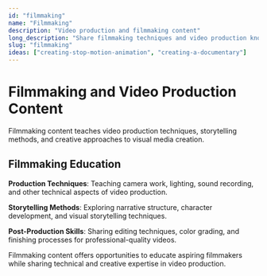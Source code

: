 ```yaml
---
id: "filmmaking"
name: "Filmmaking"
description: "Video production and filmmaking content"
long_description: "Share filmmaking techniques and video production knowledge for aspiring creators."
slug: "filmmaking"
ideas: ["creating-stop-motion-animation", "creating-a-documentary"]
---
```


# Filmmaking and Video Production Content

Filmmaking content teaches video production techniques, storytelling methods, and creative approaches to visual media creation.

## Filmmaking Education

**Production Techniques**: Teaching camera work, lighting, sound recording, and other technical aspects of video production.

**Storytelling Methods**: Exploring narrative structure, character development, and visual storytelling techniques.

**Post-Production Skills**: Sharing editing techniques, color grading, and finishing processes for professional-quality videos.

Filmmaking content offers opportunities to educate aspiring filmmakers while sharing technical and creative expertise in video production.
